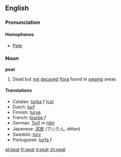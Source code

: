==English==
===Pronunciation===
====Homophones====
*[[Pete]]

===Noun===
'''peat'''

#Dead but [[not]] [[decay]]ed [[flora]] found in [[swamp]] areas

==== Translations ====
*Catalan: [[torba]] ''f'' [[:ca:torba|(ca)]] 
*Dutch: [[turf]]
*Finnish: [[turve]]
*French: [[tourbe]] ''f''
*German: [[Torf]] ''m'' [[:de:Torf|(de)]] 
*Japanese: [[泥炭]] (でいたん, dētan)
*Swedish: [[torv]]
*Portuguese: [[:pt:turfa|turfa]] ''f''

[[et:peat]]
[[fr:peat]]
[[it:peat]]
[[zh:peat]]